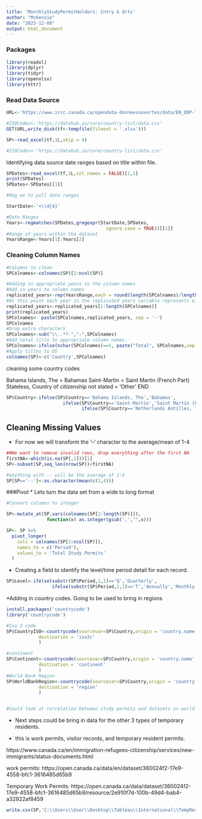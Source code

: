 ---
title: 'MonthlyStudyPermitHolders: Cntry & Qrts'
author: "McKenzie"
date: "2023-12-09"
output: html_document
---

### Packages
```{r setup, include=FALSE}

library(readxl)
library(dplyr)
library(tidyr)
library(openxlsx)
library(httr)
```

### Read Data Source

```{r}
URL<-'https://www.ircc.canada.ca/opendata-donneesouvertes/data/EN_ODP-TR-Study-IS_CITZ_sign_date.xlsx'

#ISOCodes<-'https://datahub.io/core/country-list/data.csv'
GET(URL,write_disk(tf<-tempfile(fileext = '.xlsx')))

SP<-read_excel(tf,1L,skip = 4)

#ISOCodes<-'https://datahub.io/core/country-list/data.csv'

```

Identifying data source date ranges based on title within file.
```{r}
SPDates<-read_excel(tf,1L,col_names = FALSE)[1,1]
print(SPDates)
SPDates<-SPDates[[1]]

#Reg ex to pull date ranges

StartDate<-'+\\d{4}'

#Date Ranges 
Years<-regmatches(SPDates,gregexpr(StartDate,SPDates,
                                     ignore.case = TRUE))[[1]]
#Range of years within the dataset
YearsRange<-Years[1]:Years[2]

```

### Cleaning Column Names

```{r}

#Columns to clean 
SPColnames<-colnames(SP)[2:ncol(SP)]

#Adding in appropriate years to the column names 
#Add in years to column names
replicated_years<-rep(YearsRange,each = round(length(SPColnames)/length(YearsRange),0)+1)
#At this point each year in the replicated years variable represents either a month, a quarter or a year total. The next line of code will keep only dates from the start of the data source to the most recent month. 
replicated_years<-replicated_years[1:length(SPColnames)]
print(replicated_years)
SPColnames<- paste(SPColnames,replicated_years, sep = '-')
SPColnames
#Drop extra characters
SPColnames<-sub("\\..*?-","-",SPColnames)
#Add total title to appropriate column names. 
SPColnames<-ifelse(nchar(SPColnames)==5, paste("Total", SPColnames,sep = ''), SPColnames)
#Apply titles to DS
colnames(SP)<-c('Country',SPColnames)
```

cleaning some country codes 
	
Bahama Islands, The = Bahamas
Saint-Martin = Saint Martin (French Part)
Stateless, Country of citizenship not stated = 'Other' END

```{r}
SP$Country<-ifelse(SP$Country=='Bahama Islands, The','Bahamas',
                     ifelse(SP$Country=='Saint-Martin','Saint Martin (French part)',
                            ifelse(SP$Country=='Netherlands Antilles, The' | SP$Country=='Kosovo, Republic of'| SP$Country=='Stateless'|SP$Country=='Country of Citizenship not stated','Other',SP$Country)))
```

## Cleaning Missing Values
* For now we will transform the '--' character to the average/mean of 1-4

```{r}
##We want to remove invalid rows, drop everything after the first NA
firstNA<-which(is.na(SP[,1]))[1]
SP<-subset(SP,seq_len(nrow(SP))<firstNA)

#anything with -- will be the average of 1:4
SP[SP=='--']<-as.character(mean(c(1,4)))
```

###Pivot
* Lets turn the data set from a wide to long format

```{r}
#Convert columns to integer

SP<-mutate_at(SP,vars(colnames(SP[2:length(SP)])),
               function(x) as.integer(gsub(',',"",x)))

SP<- SP %>%
  pivot_longer(
    cols = colnames(SP[2:ncol(SP)]),
    names_to = c('Period'),
    values_to = 'Total Study Permits'
  )

```

* Creating a field to identify the level/time period detail for each record. 
```{r}
SP$Level<-ifelse(substr(SP$Period,1,1)=='Q','Quarterly',
                 ifelse(substr(SP$Period,1,1)=='T','Annually','Monthly'))
```

*Adding in country codes. Going to be used to bring in regions

```{r}
install.packages('countrycode')
library('countrycode')

#Iso 3 code
SP$CountryISO<-countrycode(sourcevar=SP$Country,origin = 'country.name',
            destination = 'iso3c'
            )

#continent 
SP$Continent<-countrycode(sourcevar=SP$Country,origin = 'country.name',
            destination = 'continent'
            )
#World Bank Region 
SP$WorldBankRegion<-countrycode(sourcevar=SP$Country,origin = 'country.name',
            destination = 'region'
            )


#Could look at correlation between study permits and datasets on world bank

```

* Next steps could be bring in data for the other 3 types of temporary residents.

* this is work permits, visitor records, and temporary resident permits.  

https://www.canada.ca/en/immigration-refugees-citizenship/services/new-immigrants/status-documents.html

work permits: https://open.canada.ca/data/en/dataset/360024f2-17e9-4558-bfc1-3616485d65b9

Temporary Work Permits: https://open.canada.ca/data/dataset/360024f2-17e9-4558-bfc1-3616485d65b9/resource/2e910f7d-100b-49d4-bab4-a32922af8459


```{r}
write.csv(SP,'C:\\Users\\User\\Desktop\\Tableau\\International\\TempResPerHold\\StudyPermits.csv')


```

